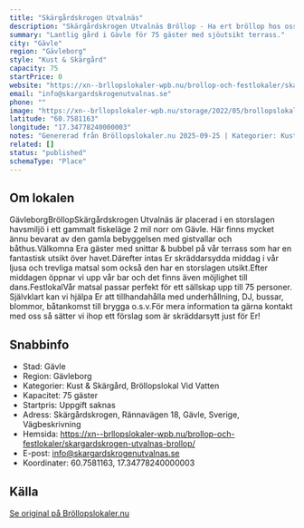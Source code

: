 ```yaml
---
title: "Skärgårdskrogen Utvalnäs"
description: "Skärgårdskrogen Utvalnäs Bröllop - Ha ert bröllop hos oss! Bröllopslokal Gävle. Skicka gärna en förfrågan så hjälper vi Er!"
summary: "Lantlig gård i Gävle för 75 gäster med sjöutsikt terrass."
city: "Gävle"
region: "Gävleborg"
style: "Kust & Skärgård"
capacity: 75
startPrice: 0
website: "https://xn--brllopslokaler-wpb.nu/brollop-och-festlokaler/skargardskrogen-utvalnas-brollop/"
email: "info@skargardskrogenutvalnas.se"
phone: ""
image: "https://xn--brllopslokaler-wpb.nu/storage/2022/05/brollopslokal-gavle-skargardskrogen-festlokal-festvaning-visningsbild.webp"
latitude: "60.7581163"
longitude: "17.34778240000003"
notes: "Genererad från Bröllopslokaler.nu 2025-09-25 | Kategorier: Kust & Skärgård, Bröllopslokal Vid Vatten"
related: []
status: "published"
schemaType: "Place"
---
```


## Om lokalen

GävleborgBröllopSkärgårdskrogen Utvalnäs är placerad i en storslagen havsmiljö i ett gammalt fiskeläge 2 mil norr om Gävle. Här finns mycket ännu bevarat av den gamla bebyggelsen med gistvallar och båthus.Välkomna Era gäster med snittar & bubbel på vår terrass som har en fantastisk utsikt över havet.Därefter intas Er skräddarsydda middag i vår ljusa och trevliga matsal som också den har en storslagen utsikt.Efter middagen öppnar vi upp vår bar och det finns även möjlighet till dans.FestlokalVår matsal passar perfekt för ett sällskap upp till 75 personer. Självklart kan vi hjälpa Er att tillhandahålla med underhållning, DJ, bussar, blommor, båtankomst till brygga o.s.v.För mera information ta gärna kontakt med oss så sätter vi ihop ett förslag som är skräddarsytt just för Er!

## Snabbinfo

- Stad: Gävle
- Region: Gävleborg
- Kategorier: Kust & Skärgård, Bröllopslokal Vid Vatten
- Kapacitet: 75 gäster
- Startpris: Uppgift saknas
- Adress: Skärgårdskrogen, Rännavägen 18, Gävle, Sverige, Vägbeskrivning
- Hemsida: https://xn--brllopslokaler-wpb.nu/brollop-och-festlokaler/skargardskrogen-utvalnas-brollop/
- E-post: info@skargardskrogenutvalnas.se
- Koordinater: 60.7581163, 17.34778240000003

## Källa

[Se original på Bröllopslokaler.nu](https://xn--brllopslokaler-wpb.nu/brollop-och-festlokaler/skargardskrogen-utvalnas-brollop/)
